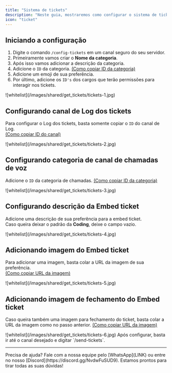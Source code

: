 ```yaml
---
title: "Sistema de tickets"
description: "Neste guia, mostraremos como configurar o sistema de tickets."
icon: "ticket"
---
```


## Iniciando a configuração

1. Digite o comando `/config-tickets` em um canal seguro do seu servidor.
2. Primeiramente vamos criar o **Nome da categoria**.
3. Após isso vamos adicionar a descrição da categoria.
4. Adicione o `ID` da categoria. [(Como copiar ID da categoria)](../general/conseguir-categorias)
5. Adicione um emoji de sua preferência.
6. Por último, adicione os `ID's` dos cargos que terão permissões para interagir nos tickets.

<Frame>
  ![whitelist](/images/shared/get_tickets/tickets-1.jpg)
</Frame>

## Configurando canal de Log dos tickets

Para configurar o Log dos tickets, basta somente copiar o `ID` do canal de Log. 
<br/>[(Como copiar ID do canal)](../general/conseguir-canais)

<Frame>
  ![whitelist](/images/shared/get_tickets/tickets-2.jpg)
</Frame>

## Configurando categoria de canal de chamadas de voz

Adicione o `ID` da categoria de chamadas. [(Como copiar ID da categoria)](../general/conseguir-categorias)

<Frame>
  ![whitelist](/images/shared/get_tickets/tickets-3.jpg)
</Frame>

## Configurando descrição da Embed ticket

Adicione uma descrição de sua preferência para a embed ticket.
<br/>Caso queira deixar o padrão da **Coding**, deixe o campo vazio.

<Frame>
  ![whitelist](/images/shared/get_tickets/tickets-4.jpg)
</Frame>

## Adicionando imagem do Embed ticket

Para adicionar uma imagem, basta colar a URL da imagem de sua preferência.
<br/>[(Como copiar URL da imagem)](../general/imagens)

<Frame>
  ![whitelist](/images/shared/get_tickets/tickets-5.jpg)
</Frame>

## Adicionando imagem de fechamento do Embed ticket

Caso queira também uma imagem para fechamento do ticket, basta colar a URL da imagem como no passo anterior. [(Como copiar URL da imagem)](../general/imagens)

<Frame>
  ![whitelist](/images/shared/get_tickets/tickets-6.jpg)
</Frame>

<Note>
Após configurar, basta ir até o canal desejado e digitar `/send-tickets`.
</Note>

---

<Tip>
  Precisa de ajuda? Fale com a nossa equipe pelo [WhatsApp](LINK) ou entre no nosso [Discord](https://discord.gg/NvdwFuSUD9).  
  Estamos prontos para tirar todas as suas dúvidas!
</Tip>
